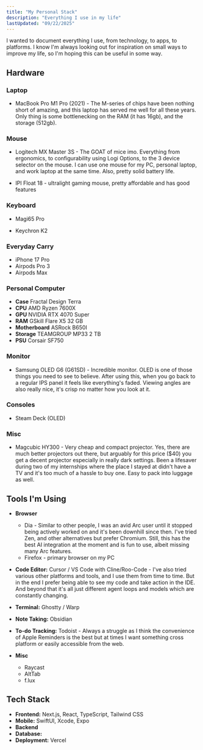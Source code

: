 ```yaml
---
title: "My Personal Stack"
description: "Everything I use in my life"
lastUpdated: "09/22/2025"
---
```


I wanted to document everything I use, from technology, to apps, to platforms. I know I'm always looking out for inspiration on 
small ways to improve my life, so I'm hoping this can be useful in some way.

## Hardware

### Laptop

- MacBook Pro M1 Pro (2021) - The M-series of chips have been nothing short of amazing, and this laptop has served me well for all these years. Only thing is some bottlenecking on the RAM (it has 16gb), and the storage (512gb).

### Mouse

- Logitech MX Master 3S - The GOAT of mice imo. Everything from ergonomics, to configurability using Logi Options, to the 3 device selector on the mouse. I can use one mouse for my PC, personal laptop, and work laptop at the same time.  Also, pretty solid battery life.

- IPI Float 18 - ultralight gaming mouse, pretty affordable and has good features

### Keyboard

- Magi65 Pro

- Keychron K2

### Everyday Carry

- iPhone 17 Pro
- Airpods Pro 3
- Airpods Max

### Personal Computer

- **Case** Fractal Design Terra
- **CPU** AMD Ryzen 7600X
- **GPU** NVIDIA RTX 4070 Super
- **RAM** GSkill Flare X5 32 GB
- **Motherboard** ASRock B650I
- **Storage** TEAMGROUP MP33 2 TB
- **PSU** Corsair SF750

### Monitor

- Samsung OLED G6 (G61SD) - Incredible monitor. OLED is one of those things you need to see to believe. After using this, when you go back to a regular IPS panel it feels like everything's faded. Viewing angles are also really nice, it's crisp no matter how you look at it.

### Consoles

- Steam Deck (OLED)

### Misc

- Magcubic HY300 - Very cheap and compact projector. Yes, there are much better projectors out there, but arguably for this price ($40) you get a decent projector especially in really dark settings. Been a lifesaver during two of my internships where the place I stayed at didn't have a TV and it's too much of a hassle to buy one. Easy to pack into luggage as well. 

## Tools I'm Using

- **Browser** 

    - Dia - Similar to other people, I was an avid Arc user until it stopped being actively worked on and it's been downhill since then. I've tried Zen, and other alternatives but prefer Chromium. Still, this has the best AI integration at the moment and is fun to use, albeit missing many Arc features.
    - Firefox - primary browser on my PC


- **Code Editor:** Cursor / VS Code with Cline/Roo-Code - I've also tried various other platforms and tools, and I use them from time to time. But in the end I prefer being able to see my code and take action in the IDE. And beyond that it's all just different agent loops and models which are constantly changing.

- **Terminal:** Ghostty / Warp

- **Note Taking:** Obsidian

- **To-do Tracking:** Todoist - Always a struggle as I think the convenience of Apple Reminders is the best but at times I want something cross platform or easily accessible from the web. 

- **Misc**
    - Raycast
    - AltTab
    - f.lux


## Tech Stack

- **Frontend:** Next.js, React, TypeScript, Tailwind CSS
- **Mobile:** SwiftUI, Xcode, Expo
- **Backend**
- **Database:** 
- **Deployment:** Vercel